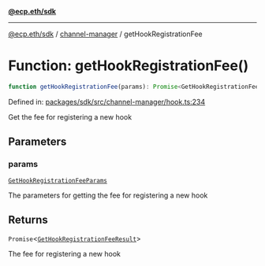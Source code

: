 [**@ecp.eth/sdk**](../../index.mdx)

***

[@ecp.eth/sdk](/sdk-reference/index.mdx) / [channel-manager](/sdk-reference/channel-manager/index.mdx) / getHookRegistrationFee

# Function: getHookRegistrationFee()

```ts
function getHookRegistrationFee(params): Promise<GetHookRegistrationFeeResult>;
```

Defined in: [packages/sdk/src/channel-manager/hook.ts:234](https://github.com/ecp-eth/comments-monorepo/blob/main/packages/sdk/src/channel-manager/hook.ts#L234)

Get the fee for registering a new hook

## Parameters

### params

[`GetHookRegistrationFeeParams`](/sdk-reference/channel-manager/type-aliases/GetHookRegistrationFeeParams.mdx)

The parameters for getting the fee for registering a new hook

## Returns

`Promise`\<[`GetHookRegistrationFeeResult`](/sdk-reference/channel-manager/type-aliases/GetHookRegistrationFeeResult.mdx)\>

The fee for registering a new hook

